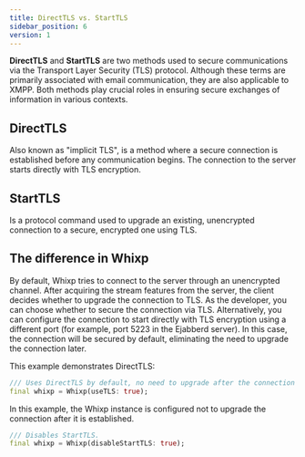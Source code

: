 ```yaml
---
title: DirectTLS vs. StartTLS
sidebar_position: 6
version: 1
---
```


**DirectTLS** and **StartTLS** are two methods used to secure communications via the Transport Layer Security (TLS) protocol. Although these terms are primarily associated with email communication, they are also applicable to XMPP. Both methods play crucial roles in ensuring secure exchanges of information in various contexts.

## DirectTLS

Also known as "implicit TLS", is a method where a secure connection is established before any communication begins. The connection to the server starts directly with TLS encryption.

## StartTLS

Is a protocol command used to upgrade an existing, unencrypted connection to a secure, encrypted one using TLS.

## The difference in Whixp

By default, Whixp tries to connect to the server through an unencrypted channel. After acquiring the stream features from the server, the client decides whether to upgrade the connection to TLS. As the developer, you can choose whether to secure the connection via TLS. Alternatively, you can configure the connection to start directly with TLS encryption using a different port (for example, port 5223 in the Ejabberd server). In this case, the connection will be secured by default, eliminating the need to upgrade the connection later.

This example demonstrates DirectTLS:

```dart
/// Uses DirectTLS by default, no need to upgrade after the connection made.
final whixp = Whixp(useTLS: true);
```

In this example, the Whixp instance is configured not to upgrade the connection after it is established.

```dart
/// Disables StartTLS.
final whixp = Whixp(disableStartTLS: true);
```
